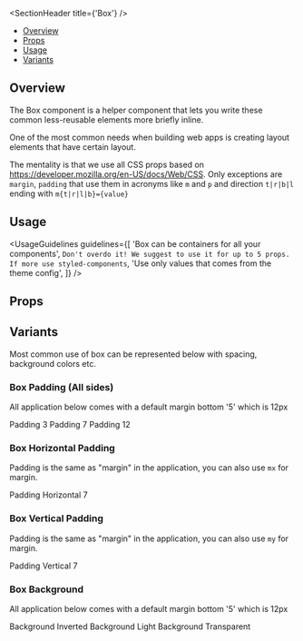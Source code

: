 

<Meta title="Design System/Box" component={Box} />

<SectionHeader title={'Box'} />

- [Overview](#overview)
- [Props](#props)
- [Usage](#usage)
- [Variants](#variants)

## Overview

The Box component is a helper component that lets you write these common less-reusable elements more briefly inline.

One of the most common needs when building web apps is creating layout elements that have certain layout.

The mentality is that we use all CSS props based on https://developer.mozilla.org/en-US/docs/Web/CSS. Only exceptions are `margin`, `padding` that use them in acronyms like `m` and `p` and direction `t|r|b|l` ending with `m{t|r|l|b}={value}`

## Usage

<UsageGuidelines
  guidelines={[
    'Box can be containers for all your components',
    `Don't overdo it! We suggest to use it for up to 5 props. If more use styled-components`,
    'Use only values that comes from the theme config',
  ]}
/>

## Props

<Props of={Box} />

## Variants

Most common use of box can be represented below with spacing, background colors etc.

### Box Padding (All sides)

All application below comes with a default margin bottom '5' which is 12px

<Preview>
  <Story name="Box Padding (All sides)">
    <Box backgroundColor={'light'} p={'3'} mb={'5'}>
      Padding 3
    </Box>
    <Box backgroundColor={'light'} p={'7'} mb={'5'}>
      Padding 7
    </Box>
    <Box backgroundColor={'light'} p={'12'} mb={'5'}>
      Padding 12
    </Box>
  </Story>
</Preview>

### Box Horizontal Padding

Padding is the same as "margin" in the application, you can also use `mx` for margin.

<Preview>
  <Story name="Box Horizontal Padding">
    <Box backgroundColor={'light'} px={'7'}>
      Padding Horizontal 7
    </Box>
  </Story>
</Preview>

### Box Vertical Padding

Padding is the same as "margin" in the application, you can also use `my` for margin.

<Preview>
  <Story name="Box Vertical Padding">
    <Box backgroundColor={'light'} py={'7'}>
      Padding Vertical 7
    </Box>
  </Story>
</Preview>

### Box Background

All application below comes with a default margin bottom '5' which is 12px

<Preview>
  <Story name="Box Background">
    <Box backgroundColor={'inverted'} color={'inverted.primary'} mb={'5'}>
      Background Inverted
    </Box>
    <Box backgroundColor={'light'} mb={'5'}>
      Background Light
    </Box>
    <Box backgroundColor={'transparent'} mb={'5'}>
      Background Transparent
    </Box>
  </Story>
</Preview>
